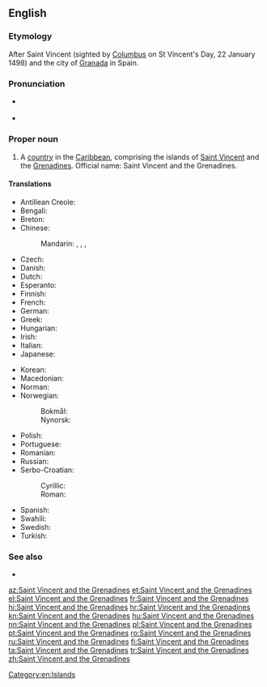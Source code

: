 ==English==
{{wikipedia}}

===Etymology===
After Saint Vincent (sighted by [[Columbus]] on St Vincent's Day, 22 January 1498) and the city of [[Granada]] in Spain.

===Pronunciation===
* {{a|UK|US}} {{IPA|/seɪnt ˈvɪnt.sənt ænd ðə ˌɡɹɛn.əˈdiːnz/|lang=en}}
* {{audio|en-us-Saint Vincent and the Grenadines.ogg|Audio (US)|lang=en}}

===Proper noun===
{{en-proper noun}}

# A [[country]] in the [[Caribbean]], comprising the islands of [[Saint Vincent]] and the [[Grenadines]]. Official name: Saint Vincent and the Grenadines.

====Translations====
{{trans-top|country in the Caribbean}}
* Antillean Creole: {{t|gcf|Senvensan é Tigrinad}}
* Bengali: {{t|bn|সেন্ট ভিনসেন্ট ও গ্রেনাডাইন দ্বীপপুঞ্জ}}
* Breton: {{t|br|Saint Vincent hag ar Grenadinez}}
* Chinese:
*: Mandarin: {{t+|cmn|聖文森特和格林納丁斯}}, {{t+|cmn|圣文森特和格林纳丁斯|tr=Shèngwénsēntè hé Gélínnàdīngsī}}, {{t|cmn|聖文森及格瑞納丁}}, {{t|cmn|圣文森及格瑞纳丁|tr=Shèngwénsēn Jígéruìnàdīng}}
* Czech: {{t+|cs|Svatý Vincenc a Grenadiny}}
* Danish: {{t|da|Saint Vincent og Grenadinerne}}
* Dutch: {{t+|nl|Saint Vincent en de Grenadines}}
* Esperanto: {{t|eo|Sent-Vincento kaj la Grenadinoj}}
* Finnish: {{t+|fi|Saint Vincent ja Grenadiinit}}
* French: {{t+|fr|Saint-Vincent-et-Grenadines|f-p}}
* German: {{t+|de|St. Vincent und die Grenadinen}}
* Greek: {{t+|el|Άγιος Βικέντιος και Γρεναδίνες|m}}
* Hungarian: {{t|hu|Szent Vincent és Grenadine}}
* Irish: {{t|ga|San Uinseann agus na Greanáidíní}}
* Italian: {{t|it|Saint Vincent e Grenadine}}
* Japanese: {{t|ja|セントビンセント・グレナディーン|tr=Sento Binsento Gurenadīn}}
{{trans-mid}}
* Korean: {{t|ko|^세인트빈센트 ^그레나딘}}
* Macedonian: {{t|mk|Све́ти Ви́нсент и Гренади́ни|p}}
* Norman: {{t|nrf|Saint Vîncent et les Grénadinnes|p}} {{qualifier|Jersey}}
* Norwegian:
*: Bokmål: {{t|nb|Saint Vincent og Grenadinene}}
*: Nynorsk: {{t|nn|Saint Vincent og Grenadinane}}
* Polish: {{t+|pl|Saint Vincent i Grenadyny}}
* Portuguese: {{t+|pt|São Vicente e Granadinas}}
* Romanian: {{t|ro|Sfântul Vicențiu și Grenadine}}
* Russian: {{t|ru|Сент-Ви́нсент и Гренади́ны|p|tr=Sɛnt-Vínsɛnt i Grenadíny}}
* Serbo-Croatian:
*: Cyrillic: {{t|sh|Свети Винцент и Гренадини|m-p}}
*: Roman: {{t|sh|Sveti Vincent i Grenadini|m-p}}
* Spanish: {{t+|es|San Vicente y las Granadinas}}
* Swahili: {{t|sw|Santavisenti na Grenadini}}
* Swedish: {{t+|sv|Saint Vincent och Grenadinerna}}
* Turkish: {{t|tr|Saint Vincent ve Granadalar}}
{{trans-bottom}}

===See also===
* {{list:countries of North America/en}}

[[Category:en:Islands]]

[[az:Saint Vincent and the Grenadines]]
[[et:Saint Vincent and the Grenadines]]
[[el:Saint Vincent and the Grenadines]]
[[fr:Saint Vincent and the Grenadines]]
[[hi:Saint Vincent and the Grenadines]]
[[hr:Saint Vincent and the Grenadines]]
[[kn:Saint Vincent and the Grenadines]]
[[hu:Saint Vincent and the Grenadines]]
[[nn:Saint Vincent and the Grenadines]]
[[pl:Saint Vincent and the Grenadines]]
[[pt:Saint Vincent and the Grenadines]]
[[ro:Saint Vincent and the Grenadines]]
[[ru:Saint Vincent and the Grenadines]]
[[fi:Saint Vincent and the Grenadines]]
[[ta:Saint Vincent and the Grenadines]]
[[tr:Saint Vincent and the Grenadines]]
[[zh:Saint Vincent and the Grenadines]]